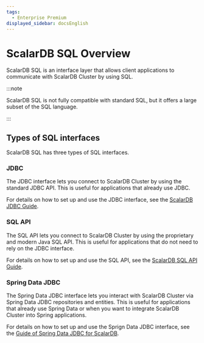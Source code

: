 ```yaml
---
tags:
  - Enterprise Premium
displayed_sidebar: docsEnglish
---
```


# ScalarDB SQL Overview

ScalarDB SQL is an interface layer that allows client applications to communicate with ScalarDB Cluster by using SQL.

:::note

ScalarDB SQL is not fully compatible with standard SQL, but it offers a large subset of the SQL language.

:::

## Types of SQL interfaces

ScalarDB SQL has three types of SQL interfaces.

### JDBC

The JDBC interface lets you connect to ScalarDB Cluster by using the standard JDBC API. This is useful for applications that already use JDBC.

For details on how to set up and use the JDBC interface, see the [ScalarDB JDBC Guide](./jdbc-guide.mdx).

### SQL API

The SQL API lets you connect to ScalarDB Cluster by using the proprietary and modern Java SQL API. This is useful for applications that do not need to rely on the JDBC interface.

For details on how to set up and use the SQL API, see the [ScalarDB SQL API Guide](./sql-api-guide.mdx).

### Spring Data JDBC

The Spring Data JDBC interface lets you interact with ScalarDB Cluster via Spring Data JDBC repositories and entities. This is useful for applications that already use Spring Data or when you want to integrate ScalarDB Cluster into Spring applications.

For details on how to set up and use the Sprign Data JDBC interface, see the [Guide of Spring Data JDBC for ScalarDB](./spring-data-guide.mdx).
